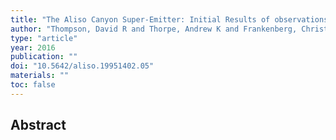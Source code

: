 ```yaml
---
title: "The Aliso Canyon Super-Emitter: Initial Results of observations by AVIRIS-C and the Hyperion spacecraft, with Implications for Global Spectroscopic CH 4 Monitoring"
author: "Thompson, David R and Thorpe, Andrew K and Frankenberg, Christian and Green, Robert O and Duren, Riley M and Aubrey, Andrew D and Guanter, Luis and Hollstein, Andre and Middleton, Elizabeth and Ong, Lawrence and others"
type: "article"
year: 2016
publication: ""
doi: "10.5642/aliso.19951402.05"
materials: ""
toc: false
---
```


## Abstract

